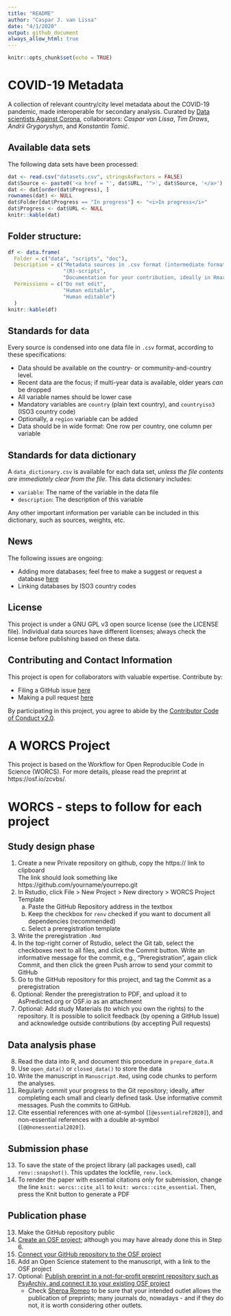 ```yaml
---
title: "README"
author: "Caspar J. van Lissa"
date: "4/1/2020"
output: github_document
always_allow_html: true
---
```


```r
knitr::opts_chunk$set(echo = TRUE)
```

# COVID-19 Metadata

A collection of relevant country/city level metadata about the COVID-19 pandemic, made interoperable for secondary analysis. Curated by [Data scientists Against Corona](https://dataversuscorona.com/), collaborators: *Caspar van Lissa*, *Tim Draws*, *Andrii Grygoryshyn*, and *Konstantin Tomić*.

## Available data sets

The following data sets have been processed:

```r
dat <- read.csv("datasets.csv", stringsAsFactors = FALSE)
dat$Source <- paste0('<a href = "', dat$URL, '">', dat$Source, '</a>')
dat <- dat[order(dat$Progress), ]
rownames(dat) <- NULL
dat$Folder[dat$Progress == "In progress"] <- "<i>In progress</i>"
dat$Progress <- dat$URL <- NULL
knitr::kable(dat)
```

## Folder structure:

```r
df <- data.frame(
  Folder = c("data", "scripts", "doc"),
  Description = c("Metadata sources in .csv format (intermediate formats are acceptable until they can be made tidy).",
                  "(R)-scripts",
                  "Documentation for your contribution, ideally in Rmarkdown format. Rmarkdown can contain code chunks. Elaborate functions should be relegated to the 'scripts' folder."),
  Permissions = c("Do not edit",
                  "Human editable",
                  "Human editable")
  )
knitr::kable(df)
```

## Standards for data

Every source is condensed into one data file in `.csv` format, according to these specifications:

* Data should be available on the country- or community-and-country level.
* Recent data are the focus; if multi-year data is available, older years *can* be dropped
* All variable names should be lower case
* Mandatory variables are `country` (plain text country), and `countryiso3` (ISO3 country code)
* Optionally, a `region` variable can be added
* Data should be in wide format: One row per country, one column per variable

## Standards for data dictionary

A `data_dictionary.csv` is available for each data set, *unless the file contents are immediately clear from the file*. This data dictionary includes:

* `variable`: The name of the variable in the data file
* `description`: The description of this variable

Any other important information per variable can be included in this dictionary, such as sources, weights, etc.

## News

The following issues are ongoing:

* Adding more databases; feel free to make a suggest or request a database [here](https://github.com/cjvanlissa/COVID19_metadata/issues) 
* Linking databases by ISO3 country codes

## License

This project is under a GNU GPL v3 open source license (see the LICENSE file). Individual data sources have different licenses; always check the license before publishing based on these data.

## Contributing and Contact Information

This project is open for collaborators with valuable expertise. Contribute by:

* Filing a GitHub issue [here](https://github.com/cjvanlissa/COVID19_metadata/issues)
* Making a pull request [here](https://github.com/cjvanlissa/COVID19_metadata/pulls)

By participating in this project, you agree to abide by the [Contributor Code of Conduct v2.0](https://www.contributor-covenant.org/).

# A WORCS Project

This project is based on the Workflow for Open Reproducible Code in Science (WORCS). For more details, please read the preprint at https://osf.io/zcvbs/.

# WORCS - steps to follow for each project

## Study design phase

1. Create a new Private repository on github, copy the https:// link to clipboard  
  The link should look something like https://github.com/yourname/yourrepo.git
2. In Rstudio, click File > New Project > New directory > WORCS Project Template
    a. Paste the GitHub Repository address in the textbox
    b. Keep the checkbox for `renv` checked if you want to document all dependencies (recommended)
    c. Select a preregistration template
3. Write the preregistration `.Rmd`
4. In the top-right corner of Rstudio, select the Git tab, select the checkboxes next to all files, and click the Commit button. Write an informative message for the commit, e.g., "Preregistration", again click Commit, and then click the green Push arrow to send your commit to GitHub
5. Go to the GitHub repository for this project, and tag the Commit as a preregistration
6. Optional: Render the preregistration to PDF, and upload it to AsPredicted.org or OSF.io as an attachment
7. Optional: Add study Materials (to which you own the rights) to the repository. It is possible to solicit feedback (by opening a GitHub Issue) and acknowledge outside contributions (by accepting Pull requests)

## Data analysis phase

8. Read the data into R, and document this procedure in `prepare_data.R`
9. Use `open_data()` or `closed_data()` to store the data
10. Write the manuscript in `Manuscript.Rmd`, using code chunks to perform the analyses.
11. Regularly commit your progress to the Git repository; ideally, after completing each small and clearly defined task. Use informative commit messages. Push the commits to GitHub.
12. Cite essential references with one at-symbol (`[@essentialref2020]`), and non-essential references with a double at-symbol (`[@@nonessential2020]`).

## Submission phase

13. To save the state of the project library (all packages used), call `renv::snapshot()`. This updates the lockfile, `renv.lock`.
14. To render the paper with essential citations only for submission, change the line `knit: worcs::cite_all` to `knit: worcs::cite_essential`. Then, press the Knit button to generate a PDF

## Publication phase

13. Make the GitHub repository public
14. [Create an OSF project](https://help.osf.io/hc/en-us/articles/360019737594-Create-a-Project); although you may have already done this in Step 6.
15. [Connect your GitHub repository to the OSF project](https://help.osf.io/hc/en-us/articles/360019929813-Connect-GitHub-to-a-Project)
16. Add an Open Science statement to the manuscript, with a link to the OSF project
17. Optional: [Publish preprint in a not-for-profit preprint repository such as PsyArchiv, and connect it to your existing OSF project](https://help.osf.io/hc/en-us/articles/360019930533-Upload-a-Preprint)
    + Check [Sherpa Romeo](http://sherpa.ac.uk/romeo/index.php) to be sure that your intended outlet allows the publication of preprints; many journals do, nowadays - and if they do not, it is worth considering other outlets.

